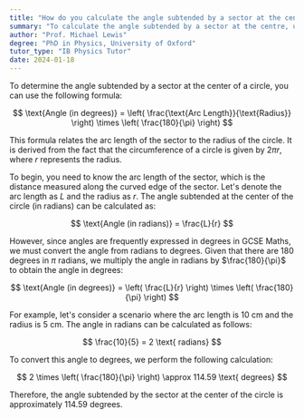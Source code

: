 ```yaml
---
title: "How do you calculate the angle subtended by a sector at the centre?"
summary: "To calculate the angle subtended by a sector at the centre, use the formula; (arc length / radius) × (180/π)."
author: "Prof. Michael Lewis"
degree: "PhD in Physics, University of Oxford"
tutor_type: "IB Physics Tutor"
date: 2024-01-18
---
```


To determine the angle subtended by a sector at the center of a circle, you can use the following formula:

$$
\text{Angle (in degrees)} = \left( \frac{\text{Arc Length}}{\text{Radius}} \right) \times \left( \frac{180}{\pi} \right)
$$

This formula relates the arc length of the sector to the radius of the circle. It is derived from the fact that the circumference of a circle is given by $2\pi r$, where $r$ represents the radius.

To begin, you need to know the arc length of the sector, which is the distance measured along the curved edge of the sector. Let's denote the arc length as $L$ and the radius as $r$. The angle subtended at the center of the circle (in radians) can be calculated as:

$$
\text{Angle (in radians)} = \frac{L}{r}
$$

However, since angles are frequently expressed in degrees in GCSE Maths, we must convert the angle from radians to degrees. Given that there are $180$ degrees in $\pi$ radians, we multiply the angle in radians by $\frac{180}{\pi}$ to obtain the angle in degrees:

$$
\text{Angle (in degrees)} = \left( \frac{L}{r} \right) \times \left( \frac{180}{\pi} \right)
$$

For example, let's consider a scenario where the arc length is $10$ cm and the radius is $5$ cm. The angle in radians can be calculated as follows:

$$
\frac{10}{5} = 2 \text{ radians}
$$

To convert this angle to degrees, we perform the following calculation:

$$
2 \times \left( \frac{180}{\pi} \right) \approx 114.59 \text{ degrees}
$$

Therefore, the angle subtended by the sector at the center of the circle is approximately $114.59$ degrees.
    